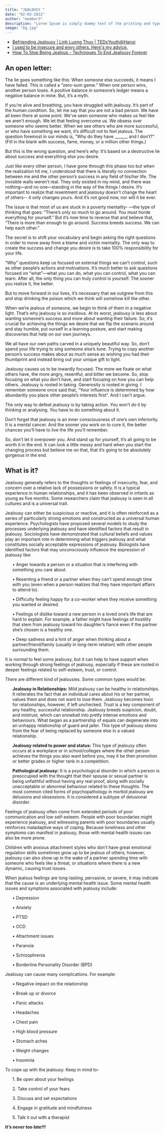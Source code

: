 ```yaml
---
title: "JEALOUSY "
date: "02-03-2022"
author: "member3"
description: "Lorem Ipsum is simply dummy text of the printing and typesetting industry. Lorem Ipsum has been the industry's standard dummy text ever since the 1500s."
image: "bg.jpg"
---
```



<div className="row">
<div className="col-lg-4">
  <div className="card shadow mb-4">
    <Images filename="jea1.png" style={{ height: "auto", width: "100%" }} />
  </div>
</div>

  <div className="col-lg-4">
  <div className="card shadow mb-4">
  <Images filename="jea2.png" style={{height: "auto", width:"100%"}}/>
  </div>
  </div>
 
  <div className="col-lg-4">
  <div className="card shadow mb-4">
  <Images filename="jea3.png" style={{height: "auto", width:"100%"}}/>
  </div>
  </div>
  
</div>

- [Befriending Jealousy | Linh Luong Thuy | TEDxYouth@Hanoi](https://www.youtube.com/watch?v=RgYBTO7r8TQ&t=83s)
- [I used to be insecure and envy others. Here's my advice.](https://www.youtube.com/watch?v=jvDK5nzERsA)
- [How To Stop Being Jealous - Techniques To End Jealousy Forever](https://www.youtube.com/watch?v=2gFLwkeJYB4)

## An open letter:

<p>
  The lie goes something like this: When someone else succeeds, it means I have
  failed. This is called a “zero-sum game.” When one person wins, another person
  loses. A positive balance in someone’s ledger means a negative balance in
  mine. But, it’s a myth.
</p>
<p>
  If you’re alive and breathing, you have struggled with jealousy. It’s part of
  the human condition. So, let me say that you are not a bad person. We have all
  been there at some point. We've seen someone who makes us feel like we aren't
  enough. We let that feeling overcome us. We obsess over someone who seems
  better. When we see others who are more successful, or who have something we
  want, it’s difficult not to feel jealous. The question foremost in our minds
  is, “Why do they have ______, and I don’t?” (Fill in the blank with success,
  fame, money, or a million other things.)
</p>
<p>
  But this is the wrong question, and here’s why: It’s based on a destructive
  lie about success and everything else you desire.
</p>
<p>
  Just like every other person, I have gone through this phase too but when the
  realization hit me, I understood that there is literally no connection between
  me and the other person’s success in any field of his/her life. The invisible
  walls weren’t real. They only existed in my mind, and there was nothing—and no
  one—standing in the way of the things I desire. It’s important to realize that
  resentment and jealousy doesn't change the heart of others-- it only changes
  yours. And it’s not good now, nor will it be ever.
</p>
<p>
  The issue is that most of us are stuck in a poverty mentality- —the type of
  thinking that goes: “There’s only so much to go around. You must horde
  everything for yourself.” But it’s now time to reverse that and believe that,
  “There is more than enough to go around. Success breeds success. We can help
  each other.”
</p>
<p>
  The secret is to shift your vocabulary and begin asking the right questions in
  order to move away from a blame and victim mentality. The only way to create
  the success and change you desire is to take 100% responsibility for your
  life.
</p>
<p>
  “Why” questions keep us focused on external things we can’t control, such as
  other people’s actions and motivations. It’s much better to ask questions
  focused on “what”—what you can do, what you can control, what you can learn.
  After all, the only thing you can truly control is yourself. The sooner you
  realize it, the better.
</p>
<p>
  But to move forward in our lives, it’s necessary that we outgrew from this and
  stop drinking the poison which we think will somehow kill the other.
</p>
<p>
  When we’re jealous of someone, we begin to think of them in a negative light.
  That’s why jealousy is so insidious. At its worst, jealousy is less about
  wanting someone’s success and more about wanting their failure. So, it’s
  crucial for achieving the things we desire that we flip the scenario around
  and stay humble, put ourself in a learning posture, and start making
  discoveries that help on our own journeys.
</p>
<p>
  We all have our own paths carved in a uniquely beautiful way. So, don’t spend
  your life trying to sing someone else’s tune. Trying to copy another person’s
  success makes about as much sense as wishing you had their thumbprint and
  instead bring out your unique gift to light.
</p>
<p>
  Jealousy causes us to be inwardly focused. The more we fixate on what others
  have, the more angry, resentful, and bitter we become. So, stop focusing on
  what you don’t have, and start focusing on how you can help others. Jealousy
  is rooted in taking. Generosity is rooted in giving. I remember someone once
  said that, “Your influence is determined by how abundantly you place other
  people’s interests first”. And I can’t argue.
</p>
<p>
  The only way to defeat jealousy is by taking action. You won’t do it by
  thinking or analysing. You have to do something about it.
</p>
<p>
  Don’t forget that jealousy is an inner consciousness of one’s own inferiority.
  It is a mental cancer. And the sooner you work on to cure it, the better
  chances you’ll have to live the life you’ll remember.
</p>
<p>
  So, don’t let it overpower you. And stand up for yourself, it’s all going to
  be worth it in the end. It can look a little messy and hard when you start the
  changing process but believe me on that, that it’s going to be absolutely
  gorgeous in the end.
</p>

## What is it?

<p>
  Jealousy generally refers to the thoughts or feelings of insecurity, fear, and
  concern over a relative lack of possessions or safety. It is a typical
  experience in human relationships, and it has been observed in infants as
  young as five months. Some researchers claim that jealousy is seen in all
  cultures and is a universal trait.
</p>
<p>
  Jealousy can either be suspicious or reactive, and it is often reinforced as a
  series of particularly strong emotions and constructed as a universal human
  experience. Psychologists have proposed several models to study the processes
  underlying jealousy and have identified factors that result in jealousy.
  Sociologists have demonstrated that cultural beliefs and values play an
  important role in determining what triggers jealousy and what constitutes
  socially acceptable expressions of jealousy. Biologists have identified
  factors that may unconsciously influence the expression of jealousy like:
  <ul>
    • Anger towards a person or a situation that is interfering with something
    you care about.
  </ul>
  <ul>
    • Resenting a friend or a partner when they can’t spend enough time with you
    (even when a person realizes that they have important affairs to attend to).
  </ul>
  <ul>
    • Difficulty feeling happy for a co-worker when they receive something you
    wanted or desired.
  </ul>
  <ul>
    • Feelings of dislike toward a new person in a loved one’s life that are
    hard to explain. For example, a father might have feelings of hostility that
    stem from jealousy toward his daughter’s fiancé even if the partner she’s
    chosen is a healthy one.
  </ul>
  <ul>• Deep sadness and a hint of anger when thinking about a partner/friend/family (usually in long-term relation) with other people surrounding them.</ul>
</p>
<p>
  It is normal to feel some jealousy, but it can help to have support when
  working through strong feelings of jealousy, especially if these are rooted in
  deeper feelings related to self-esteem, trust, or control.
</p>
<p>
  There are different kind of jealousies. Some common types would be:
  <ul>
    <b>Jealousy in Relationships:</b> Mild jealousy can be healthy in
    relationships. It reiterates the fact that an individual cares about his or
    her partner, values them and does not want to lose them. Jealousy becomes
    toxic for relationships, however, if left unchecked. Trust is a key
    component of any healthy, successful relationship. Jealousy breeds
    suspicion, doubt, and mistrust, which can snowball into pretty intense
    emotions and behaviours. What began as a partnership of equals can
    degenerate into an unhappy relationship of guard and jailer. This type of
    jealousy stems from the fear of being replaced by someone else in a valued
    relationship.
  </ul>
  <ul>
    <b>Jealousy related to power and status:</b> This type of jealousy often
    occurs at a workplace or in school/colleges where the other person achieves
    the things you also want before you, may it be then promotion or better
    grades or higher rank in a competition.
  </ul>
  <ul>
    <b>Pathological jealousy:</b> It is a psychological disorder in which a
    person is preoccupied with the thought that their spouse or sexual partner
    is being unfaithful without having any real proof, along with socially
    unacceptable or abnormal behaviour related to these thoughts. The most
    common cited forms of psychopathology in morbid jealousy are delusions and
    obsessions. It is considered a subtype of delusional disorder.
  </ul>
</p>
<p>
  Feelings of jealousy often come from extended periods of poor communication
  and low self-esteem. People with poor boundaries might experience jealousy,
  and witnessing parents with poor boundaries usually reinforces maladaptive
  ways of coping. Because loneliness and other symptoms can manifest in
  jealousy, those with mental health issues can also be more prone.
</p>
<p>
  Children with anxious attachment styles who don’t have great emotional
  regulation skills sometimes grow up to be jealous of others; however, jealousy
  can also show up in the wake of a partner spending time with someone who feels
  like a threat, or situations where there is a new dynamic, causing trust
  issues.
</p>
<p>
  When jealous feelings are long-lasting, pervasive, or severe, it may indicate
  that the cause is an underlying mental health issue. Some mental health issues
  and symptoms associated with jealousy include:
  <ul>• Depression</ul>
  <ul>• Anxiety</ul>
  <ul>• PTSD</ul>
  <ul>• OCD</ul>
  <ul>• Attachment issues</ul>
  <ul>• Paranoia</ul>
  <ul>• Schizophrenia</ul>
  <ul>• Borderline Personality Disorder (BPD)</ul>
</p>
<p>
  Jealousy can cause many complications. For example:
  <ul>• Negative impact on the relationship</ul>
  <ul>• Break up or divorce</ul>
  <ul>• Panic attacks</ul>
  <ul>• Headaches</ul>
  <ul>• Chest pain</ul>
  <ul>• High blood pressure</ul>
  <ul>• Stomach aches</ul>
  <ul>• Weight changes</ul>
  <ul>• Insomnia</ul>
</p>
<p>
  To cope up with the jealousy. Keep in mind to-
  <ul>1. Be open about your feelings</ul>
  <ul>2. Take control of your fears</ul>
  <ul>3. Discuss and set expectations</ul>
  <ul>4. Engage in gratitude and mindfulness</ul>
  <ul>5. Talk it out with a therapist</ul>
</p>
<p>
  <b>
    <i>It’s never too late!!!</i>
  </b>
</p>
